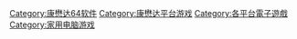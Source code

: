 

[[Category:康懋达64软件|Category:康懋达64软件]]
[[Category:康懋达平台游戏|Category:康懋达平台游戏]]
[[Category:各平台電子遊戲|Category:各平台電子遊戲]]
[[Category:家用电脑游戏|Category:家用电脑游戏]]